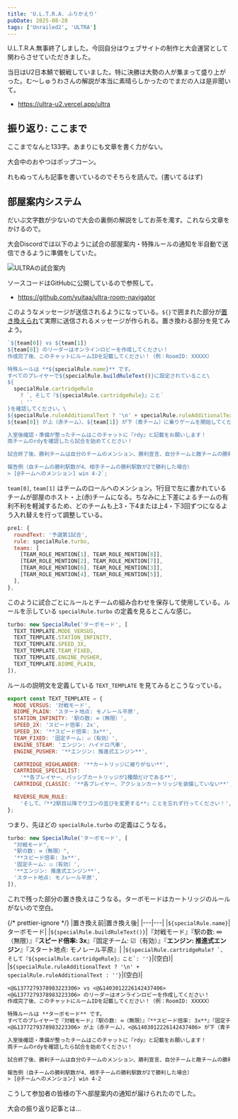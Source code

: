 ```yaml
---
title: 'U.L.T.R.A. ふりかえり'
pubDate: 2025-08-28
tags: ['Unrailed2', 'ULTRA']
---
```



U.L.T.R.A.無事終了しました。今回自分はウェブサイトの制作と大会運営として関わらさせていただきました。

当日はU2日本鯖で観戦していました。特に決勝は大勢の人が集まって盛り上がった。む〜しゅうわさんの解説が本当に素晴らしかったのでまだの人は是非聞いて。

- https://ultra-u2.vercel.app/ultra

<YouTube
  id="Ii0yCuBtZ78"
  title="【Unrailed2】コミュニティ大会「U.L.T.R.A.」【大会運営配信】"
/>

## 振り返り: ここまで

ここまでなんと133字。あまりにも文章を書く力がない。

<Tweet id="https://x.com/koteiou/status/1958826614751690760" />

大会中のおやつはポップコーン。

れもぬってんも記事を書いているのでそちらを読んで。(書いてるはず)

## 部屋案内システム

だいぶ文字数が少ないので大会の裏側の解説をしてお茶を濁す。これなら文章をかけるので。

大会Discordでは以下のように試合の部屋案内・特殊ルールの通知を半自動で送信できるように準備をしていた。

![ULTRAの試合案内](@/assets/2025/08/ultra-navigation.png)

ソースコードはGitHubに公開しているので参照して。

- https://github.com/yuitaa/ultra-room-navigator

このようなメッセージが送信されるようになっている。`${}`で囲まれた部分が[置き換えられ](https://developer.mozilla.org/ja/docs/Web/JavaScript/Reference/Template_literals)て実際に送信されるメッセージが作られる。置き換わる部分を見てみよう。

```js title="src/main.js#L22-L44"
`${team[0]} vs ${team[1]}
${team[0]} のリーダーはオンラインロビーを作成してください！
作成完了後、このチャットにルームIDを記載してください！（例：RoomID: XXXXX）

特殊ルールは **${specialRule.name}** です。
すべてのプレイヤーで${specialRule.buildRuleText()}に設定されていること\
${
  specialRule.cartridgeRule
    ? `、そして『${specialRule.cartridgeRule}』こと`
    : ''
}を確認してください。\
${specialRule.ruleAdditionalText ? '\n' + specialRule.ruleAdditionalText : ''}
${team[0]} が上（赤チーム）、${team[1]} が下（青チーム）に乗りゲームを開始してください。

入室後確認・準備が整ったチームはこのチャットに『rdy』と記載をお願いします！
両チームのrdyを確認したら試合を始めてください！

試合終了後、勝利チームは自分のチームのメンション、勝利宣言、自分チームと敵チームの勝利駅数をこのチャットに報告してください！

報告例（自チームの勝利駅数が4、相手チームの勝利駅数が2で勝利した場合）
> [@チームへのメンション] win 4-2`;
```

`team[0]`, `team[1]` はチームのロールへのメンション。1行目で左に書かれているチームが部屋のホスト・上(赤)チームになる。ちなみに上下差によるチームの有利不利を軽減するため、どのチームも上3・下4または上4・下3回ずつになるよう入れ替えを行って調整している。

```js title="src/matches.js#L5-L14"
pre1: {
  roundText: '予選第1試合',
  rule: specialRule.turbo,
  teams: [
    [TEAM_ROLE_MENTION[1], TEAM_ROLE_MENTION[8]],
    [TEAM_ROLE_MENTION[2], TEAM_ROLE_MENTION[7]],
    [TEAM_ROLE_MENTION[6], TEAM_ROLE_MENTION[3]],
    [TEAM_ROLE_MENTION[4], TEAM_ROLE_MENTION[5]],
  ],
},
```

このように試合ごとにルールとチームの組み合わせを保存して使用している。ルールを示している `specialRule.turbo` の定義を見るとこんな感じ。

```js title="src/rules.js#L17-L24"
turbo: new SpecialRule('ターボモード', [
  TEXT_TEMPLATE.MODE_VERSUS,
  TEXT_TEMPLATE.STATION_INFINITY,
  TEXT_TEMPLATE.SPEED_3X,
  TEXT_TEMPLATE.TEAM_FIXED,
  TEXT_TEMPLATE.ENGINE_PUSHER,
  TEXT_TEMPLATE.BIOME_PLAIN,
]),
```

ルールの説明文を定義している `TEXT_TEMPLATE` を見てみるとこうなっている。

```js title="src/consts.js#L11-L28"
export const TEXT_TEMPLATE = {
  MODE_VERSUS: '対戦モード',
  BIOME_PLAIN: 'スタート地点: モノレール平原',
  STATION_INFINITY: '駅の数: ∞（無限）',
  SPEED_2X: 'スピード倍率: 2x',
  SPEED_3X: '**スピード倍率: 3x**',
  TEAM_FIXED: '固定チーム: ☑（有効）',
  ENGINE_STEAM: 'エンジン: ハイドロ汽車',
  ENGINE_PUSHER: '**エンジン: 推進式エンジン**',

  CARTRIDGE_HIGHLANDER: '**カートリッジに被りがない**',
  CARTRIDGE_SPECIALIST:
    '**各プレイヤー、パッシブカートリッジが1種類だけである**',
  CARTRIDGE_CLASSIC: '**各プレイヤー、アクションカートリッジを装備していない**',

  REVERSE_RUN_RULE:
    'そして、『**2駅目以降でワゴンの並びを変更する**』ことを忘れず行ってください！',
};
```

つまり、先ほどの `specialRule.turbo` の定義はこうなる。

```js title="src/rules.js#L17-L24"
turbo: new SpecialRule('ターボモード', [
  "対戦モード",
  "駅の数: ∞（無限）",
  '**スピード倍率: 3x**',
  '固定チーム: ☑（有効）',
  '**エンジン: 推進式エンジン**',
  'スタート地点: モノレール平原',
]),
```

これで残った部分の置き換えはこうなる。ターボモードはカートリッジのルールがないので空白。

{/* prettier-ignore */}
|置き換え前|置き換え後|
|---|---|
|`${specialRule.name}`|ターボモード|
|`${specialRule.buildRuleText()}`|『対戦モード』『駅の数: ∞（無限）』『**スピード倍率: 3x**』『固定チーム: ☑（有効）』『**エンジン: 推進式エンジン**』『スタート地点: モノレール平原』|
|``${specialRule.cartridgeRule? `、そして『${specialRule.cartridgeRule}』こと`: ''}``|(空白)|
|`${specialRule.ruleAdditionalText ? '\n' + specialRule.ruleAdditionalText : ''}`|(空白)|

```txt title="最終的にこうなる" frame="terminal"
<@&1377279378983223306> vs <@&1403012226142437406>
<@&1377279378983223306> のリーダーはオンラインロビーを作成してください！
作成完了後、このチャットにルームIDを記載してください！（例：RoomID: XXXXX）

特殊ルールは **ターボモード** です。
すべてのプレイヤーで『対戦モード』『駅の数: ∞（無限）』『**スピード倍率: 3x**』『固定チーム: ☑（有効）』『**エンジン: 推進式エンジン**』『スタート地点: モノレール平原』に設定されていることを確認してください。
<@&1377279378983223306> が上（赤チーム）、<@&1403012226142437406> が下（青チーム）に乗りゲームを開始してください。

入室後確認・準備が整ったチームはこのチャットに『rdy』と記載をお願いします！
両チームのrdyを確認したら試合を始めてください！

試合終了後、勝利チームは自分のチームのメンション、勝利宣言、自分チームと敵チームの勝利駅数をこのチャットに報告してください！

報告例（自チームの勝利駅数が4、相手チームの勝利駅数が2で勝利した場合）
> [@チームへのメンション] win 4-2
```

こうして参加者の皆様の下へ部屋案内の通知が届けられたのでした。

大会の振り返り記事とは...
